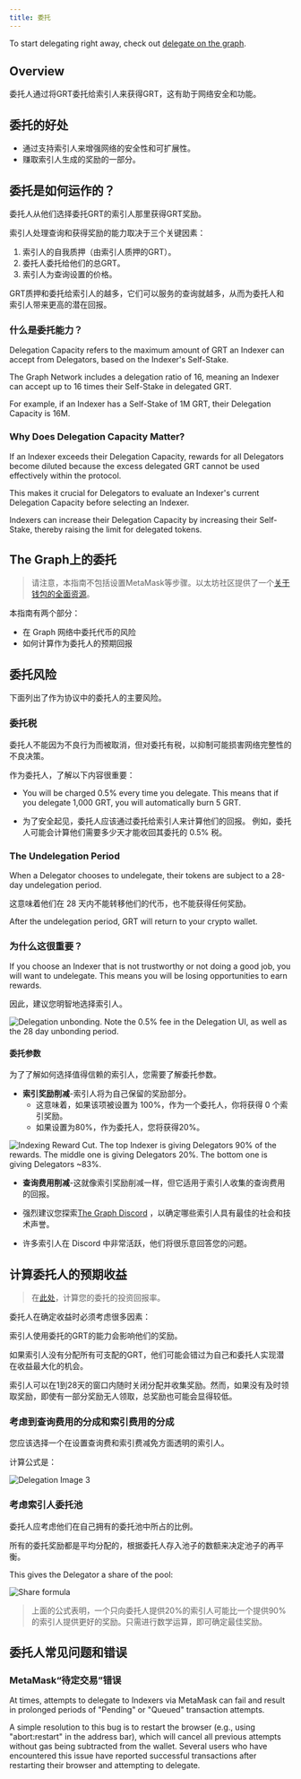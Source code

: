 ```yaml
---
title: 委托
---
```


To start delegating right away, check out [delegate on the graph](https://thegraph.com/explorer/delegate?chain=arbitrum-one).

## Overview

委托人通过将GRT委托给索引人来获得GRT，这有助于网络安全和功能。

<VideoEmbed title="What is Delegating?" youtube="VACg8bitnVc" />

## 委托的好处

- 通过支持索引人来增强网络的安全性和可扩展性。
- 赚取索引人生成的奖励的一部分。

## 委托是如何运作的？

委托人从他们选择委托GRT的索引人那里获得GRT奖励。

索引人处理查询和获得奖励的能力取决于三个关键因素：

1. 索引人的自我质押（由索引人质押的GRT）。
2. 委托人委托给他们的总GRT。
3. 索引人为查询设置的价格。

GRT质押和委托给索引人的越多，它们可以服务的查询就越多，从而为委托人和索引人带来更高的潜在回报。

### 什么是委托能力？

Delegation Capacity refers to the maximum amount of GRT an Indexer can accept from Delegators, based on the Indexer's Self-Stake.

The Graph Network includes a delegation ratio of 16, meaning an Indexer can accept up to 16 times their Self-Stake in delegated GRT.

For example, if an Indexer has a Self-Stake of 1M GRT, their Delegation Capacity is 16M.

### Why Does Delegation Capacity Matter?

If an Indexer exceeds their Delegation Capacity, rewards for all Delegators become diluted because the excess delegated GRT cannot be used effectively within the protocol.

This makes it crucial for Delegators to evaluate an Indexer's current Delegation Capacity before selecting an Indexer.

Indexers can increase their Delegation Capacity by increasing their Self-Stake, thereby raising the limit for delegated tokens.

## The Graph上的委托

<VideoEmbed title="How to Acquire GRT" youtube="HVyIrMcNu7I" />

> 请注意，本指南不包括设置MetaMask等步骤。以太坊社区提供了一个[关于钱包的全面资源](https://ethereum.org/en/wallets/)。

本指南有两个部分：

- 在 Graph 网络中委托代币的风险
- 如何计算作为委托人的预期回报

## 委托风险

下面列出了作为协议中的委托人的主要风险。

### 委托税

委托人不能因为不良行为而被取消，但对委托有税，以抑制可能损害网络完整性的不良决策。

作为委托人，了解以下内容很重要：

- You will be charged 0.5% every time you delegate. This means that if you delegate 1,000 GRT, you will automatically burn 5 GRT.

- 为了安全起见，委托人应该通过委托给索引人来计算他们的回报。 例如，委托人可能会计算他们需要多少天才能收回其委托的 0.5% 税。

### The Undelegation Period

When a Delegator chooses to undelegate, their tokens are subject to a 28-day undelegation period.

这意味着他们在 28 天内不能转移他们的代币，也不能获得任何奖励。

After the undelegation period, GRT will return to your crypto wallet.

### 为什么这很重要？

If you choose an Indexer that is not trustworthy or not doing a good job, you will want to undelegate. This means you will be losing opportunities to earn rewards.

因此，建议您明智地选择索引人。

![Delegation unbonding. Note the 0.5% fee in the Delegation UI, as well as the 28 day unbonding period.](/img/Delegation-Unbonding.png)

#### 委托参数

为了了解如何选择值得信赖的索引人，您需要了解委托参数。

- **索引奖励削减**-索引人将为自己保留的奖励部分。
  - 这意味着，如果该项被设置为 100%，作为一个委托人，你将获得 0 个索引奖励。
  - 如果设置为80%，作为委托人，您将获得20%。

![Indexing Reward Cut. The top Indexer is giving Delegators 90% of the rewards. The middle one is giving Delegators 20%. The bottom one is giving Delegators ~83%.](/img/Indexing-Reward-Cut.png)

- **查询费用削减**-这就像索引奖励削减一样，但它适用于索引人收集的查询费用的回报。

- 强烈建议您探索[The Graph Discord](https://discord.gg/graphprotocol) ，以确定哪些索引人具有最佳的社会和技术声誉。

- 许多索引人在 Discord 中非常活跃，他们将很乐意回答您的问题。

## 计算委托人的预期收益

> 在[此处](https://thegraph.com/explorer/delegate?chain=arbitrum-one)，计算您的委托的投资回报率。

委托人在确定收益时必须考虑很多因素：

索引人使用委托的GRT的能力会影响他们的奖励。

如果索引人没有分配所有可支配的GRT，他们可能会错过为自己和委托人实现潜在收益最大化的机会。

索引人可以在1到28天的窗口内随时关闭分配并收集奖励。然而，如果没有及时领取奖励，即使有一部分奖励无人领取，总奖励也可能会显得较低。

### 考虑到查询费用的分成和索引费用的分成

您应该选择一个在设置查询费和索引费减免方面透明的索引人。

计算公式是：

![Delegation Image 3](/img/Delegation-Reward-Formula.png)

### 考虑索引人委托池

<VideoEmbed title="How to Choose the Right Indexer for Your Delegation" youtube="G0HyUZ0m_Q8" />

委托人应考虑他们在自己拥有的委托池中所占的比例。

所有的委托奖励都是平均分配的，根据委托人存入池子的数额来决定池子的再平衡。

This gives the Delegator a share of the pool:

![Share formula](/img/Share-Forumla.png)

> 上面的公式表明，一个只向委托人提供20%的索引人可能比一个提供90%的索引人提供更好的奖励。只需进行数学运算，即可确定最佳奖励。

## 委托人常见问题和错误

### MetaMask“待定交易”错误

At times, attempts to delegate to Indexers via MetaMask can fail and result in prolonged periods of "Pending" or "Queued" transaction attempts.

A simple resolution to this bug is to restart the browser (e.g., using "abort:restart" in the address bar), which will cancel all previous attempts without gas being subtracted from the wallet. Several users who have encountered this issue have reported successful transactions after restarting their browser and attempting to delegate.
